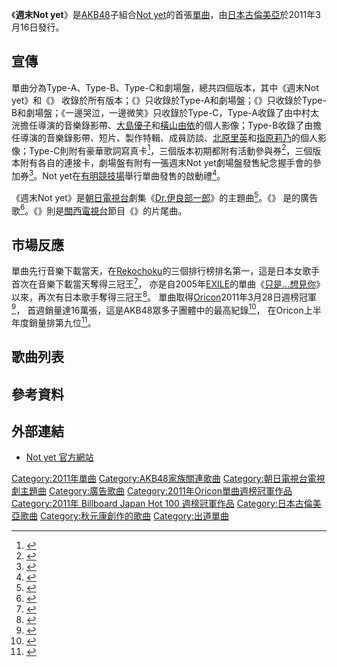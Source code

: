 {{Infobox Single
| Name           = 週末Not yet
| Cover=週末Not yet.jpg
| Artist         = [[Not_yet|Not yet]]
| Album          =
| A-side         =
| B-side         = 《飄飄}》（{{lang|ja|ひらひら}}）<br/>《需要誠實》（{{lang|ja|素直になりたい}}）<br/>《雖然很好笑》（{{lang|ja|笑うがいい}}）<br/>《一邊哭泣，一邊微笑》（{{lang|ja|泣きながら微笑んで}}）
| Released       = 2011年3月16日
| Format         = [[單曲|單曲]]
| Recorded       = 2011年
| Genre          = [[J-POP|J-POP]]
| Length         = 26:36（Type-A）<br/>25:32（Type-B）<br/>28:56（Type-C）<br/>34:22（劇場盤）
| Label          = [[日本古倫美亞|日本古倫美亞]]
| Writer         = [[秋元康|秋元康]]（作詞）<br/>安部純（作曲 #1）<br/>五戶力（作曲 #2）<br/>若田部誠（作曲 Type-A #3）<br/>{{Link-ja|重永亮介|重永亮介}}（作曲 Type-B #3）<br/>{{link-ja|井上義正|井上ヨシマサ}}（作曲 Type-C #3）
| Producer       = 秋元康
| Certification  =
| Chart position =
* [[Oricon公信榜|Oricon]]週榜第一位（2011年3月28日）
* [[Japan_Hot_100|Japan Hot 100]]週榜第一位（2011年3月28日）
* Oricon月榜第三位（2011年3月）
* Oricon上半年度排行榜第九位（2011年上半年度）
| Last single    = -
| This single    =  《'''週末Not yet'''》<br/>（2011年）
| Next single    =  《[[破浪刨冰|破浪刨冰]]》<br/>（2011年）
| Misc           =
}}

《'''週末Not yet'''》是[[AKB48|AKB48]]子組合[[Not_yet|Not yet]]的首張[[單曲|單曲]]，由[[日本古倫美亞|日本古倫美亞]]於2011年3月16日發行。

==宣傳==
單曲分為Type-A、Type-B、Type-C和劇場盤，總共四個版本，其中《週末Not yet》和《{{lang|ja|ひらひら}}》 收錄於所有版本；《{{lang|ja|素直になりたい}}》只收錄於Type-A和劇場盤；《{{lang|ja|笑うがいい}}》只收錄於Type-B和劇場盤；《一邊哭泣，一邊微笑》只收錄於Type-C，Type-A收錄了由中村太洸擔任導演的音樂錄影帶、[[大島優子|大島優子]]和[[橫山由依|橫山由依]]的個人影像；Type-B收錄了由{{Link-ja|入江悠|入江悠}}擔任導演的音樂錄影帶、短片、製作特輯、成員訪談、[[北原里英|北原里英]]和[[指原莉乃|指原莉乃]]的個人影像；Type-C則附有豪華歌詞寫真卡<ref>{{ja icon}}{{cite web |url=http://columbia.jp/notyet/release.html |title=Not yet　2011年3月16日発売 週末Not yet |publisher=[[Not_yet|Not yet]] |date=2011-03-16 |accessdate=2011-07-01 |archive-date=2011-07-13 |archive-url=https://web.archive.org/web/20110713090429/http://columbia.jp/notyet/release.html |dead-url=no }}</ref>，三個版本初期都附有活動參與券<ref>{{ja icon}}{{cite web |url=http://columbia.jp/notyet/event.html#110402 |title=Not yet 2ndシングル「波乗りかき氷」発売記念Type別イベント開催決定!! |publisher=[[Not_yet|Not yet]] |date=2011-04-02 |accessdate=2011-07-01 |archive-date=2011-07-13 |archive-url=https://web.archive.org/web/20110713081547/http://columbia.jp/notyet/event.html#110402 |dead-url=no }}</ref>，三個版本附有各自的連接卡，劇場盤有附有一張週末Not yet劇場盤發售紀念握手會的參加券<ref>{{ja icon}}{{cite web |url=http://columbia.jp/notyet/info.html#gekijo |title=CD初回プレス封入特典 |publisher=[[Not_yet|Not yet]] |date=2011-03-16 |accessdate=2011-07-01 |archive-date=2020-10-21 |archive-url=https://web.archive.org/web/20201021163749/https://columbia.jp/notyet/info.html#gekijo |dead-url=no }}</ref>。Not yet在[[有明競技場|有明競技場]]舉行單曲發售的啟動禮<ref>{{ja icon}}{{cite web |url=http://www.oricon.co.jp/news/music/87667/full/ |title=AKB48発Not yet「紅白出場、レコ大新人賞狙う」 |publisher=[[Oricon|Oricon]] |date=2011-05-14 |accessdate=2012-04-08 |archive-date=2011-08-21 |archive-url=https://web.archive.org/web/20110821021047/http://www.oricon.co.jp/news/music/87667/full |dead-url=no }}</ref>。

《週末Not yet》是[[朝日電視台|朝日電視台]]劇集《[[Dr.伊良部一郎|Dr.伊良部一郎]]》的主題曲<ref>{{ja icon}}{{cite web |url=http://www.cdjournal.com/main/news/not-yet/36794 |title=Not yet、デビュー曲がレコチョク1位！ |publisher=CD Journal |date=2011-02-17 |accessdate=2011-07-01 |archive-date=2017-10-02 |archive-url=https://web.archive.org/web/20171002071231/http://www.cdjournal.com/main/news/not-yet/36794 |dead-url=no }}</ref>。《{{lang|ja|ひらひら}}》 是{{Link-ja|東日本電信電話|東日本電信電話|NTT東日本電報}}的廣告歌<ref>{{ja icon}}{{cite web |url=http://listen.jp/store/musicnews_32305_all.htm |title=AKB48発ユニットNot yet「ひらひら」がCMソングに決定、着うた(R)先行配信も |publisher=Listen Japan |date=2011-03-06 |accessdate=2012-04-08 |deadurl=yes |archiveurl=https://web.archive.org/web/20110403054845/http://listen.jp/store/musicnews_32305_all.htm |archivedate=2011-04-03 }}</ref>。《{{lang|ja|素直になりたい}}》則是[[關西電視台|關西電視台]]節目《{{Link-ja|秋刀魚的MAMMA|さんまのまんま}}》的片尾曲。

==市場反應==
單曲先行音樂下載當天，在[[Rekochoku|Rekochoku]]的三個排行榜排名第一，這是日本女歌手首次在音樂下載當天奪得三冠王<ref>{{ja icon}}{{cite web |url=http://www.cdjournal.com/main/news/not-yet/37237 |title=Not yet、デビュー曲・着うたフル（R）がデイリーランキングで1位獲得！ |publisher=CD Journal |date=2011-03-11 |accessdate=2012-04-08 |archive-date=2016-03-04 |archive-url=https://web.archive.org/web/20160304204801/http://www.cdjournal.com/main/news/not-yet/37237 |dead-url=no }}</ref>，
亦是自2005年[[EXILE|EXILE]]的單曲《[[只是…想見你|只是…想見你]]》以來，再次有日本歌手奪得三冠王<ref>{{ja icon}}{{cite web |url=http://www.hotexpress.co.jp/news/110310_notyet/ |title=AKB48発最強ユニット Not yetが史上初の3冠達成！ |publisher=hotexpress |date=2011-03-10 |accessdate=2012-04-08 |archive-url=https://web.archive.org/web/20110408084324/http://www.hotexpress.co.jp/news/110310_notyet/ |archive-date=2011-04-08 |dead-url=yes }}</ref>。
單曲取得[[Oricon公信榜|Oricon]]2011年3月28日週榜冠軍<ref>{{ja icon}}{{cite web|url=http://www.oricon.co.jp/search/result.php?kbn=js&types=rnk&year=2011&month=3&week=4&submit4.x=23&submit4.y=9 |title=2011年03月第4週の邦楽シングルランキング情報 |publisher=[[Oricon|Oricon]] |date=2011-03-28 |accessdate=2011-07-01}}</ref>，
首週銷量達16萬張，這是AKB48眾多子團體中的最高紀錄<ref>{{ja icon}}{{cite web |url=http://www.oricon.co.jp/news/rankmusic/85860/full/ |title=Not yet、デビュー作が首位　AKB48派生ユニット最高の初週16万枚 |publisher=[[Oricon|Oricon]] |date=2011-03-22 |accessdate=2011-07-01 |archive-date=2012-10-23 |archive-url=https://web.archive.org/web/20121023161354/http://www.oricon.co.jp/news/rankmusic/85860/full/ |dead-url=no }}</ref>，
在Oricon上半年度銷量排第九位<ref>{{ja icon}}{{cite web |url=http://www.oricon.co.jp/news/music/89116/full/ |title=板野友美、上半期シングル女性ソロ1位に笑顔「前向きに頑張る」 |publisher=[[Oricon|Oricon]] |date=2011-06-22 |accessdate=2012-04-08 |archive-date=2013-11-05 |archive-url=https://web.archive.org/web/20131105175125/http://www.oricon.co.jp/news/music/89116/full/ |dead-url=no }}</ref>。

==歌曲列表==
{{tracklist
| headline        =Type-A
| extra_column    = 編曲
| total_length    =26:36
| title1          = 週末Not yet
| writer1         = [[秋元康|秋元康]]和安部純
| extra1          ={{Link-ja|鈴木大輔 (作曲家)|鈴木大輔 (ミュージシャン)|鈴木大輔}}和齋藤悠彌
| length1         = 4:51
| title2          = {{lang|ja|ひらひら}}
| writer2         =秋元康和五戶力
| extra2          = 野中雄一
| length2         =4:02
| title3          = {{lang|ja|素直になりたい}}
| writer3         = 秋元康和若田部誠
| extra3          = 若田部誠
| length3         = 4:25
| title4          = 週末Not yet（純音樂）
| writer4         = 秋元康和安部純
| extra4          = 鈴木大輔和齋藤悠彌
| length4         =  4:51
| title5          = {{lang|ja|ひらひら}}（純音樂）
| writer5         = 秋元康和五戶力
| extra5          = 野中雄一
| length5         = 4:02
| title6         ={{lang|ja|素直になりたい}}（純音樂）
| writer6         = 秋元康和若田部誠
| extra6          = 若田部誠
| length6         = 4:25
}}

{{tracklist
| headline        =Type-B
| extra_column    = 編曲
| total_length    = 25:32
| title1          = 週末Not yet
| writer1         = 秋元康和安部純
| extra1          =鈴木大輔和齋藤悠彌
| length1         = 4:51
| title2          = {{lang|ja|ひらひら}}
| writer2         =秋元康和五戶力
| extra2          = 野中雄一
| length2         =4:02
| title3          =  {{lang|ja|笑うがいい}}
| writer3         = 秋元康和{{Link-ja|重永亮介|重永亮介}}
| extra3          = {{lang|ja|ジョーダン1}}
| length3         = 3:53
| title4          = 週末Not yet（純音樂）
| writer4         = 秋元康和安部純
| extra4          = 鈴木大輔和齋藤悠彌
| length4         =  4:51
| title5          = {{lang|ja|ひらひら}}（純音樂）
| writer5         = 秋元康和五戶力
| extra5          = 野中雄一
| length5         = 4:02
| title6         =  {{lang|ja|笑うがいい}}（純音樂）
| writer6         = 秋元康和重永亮介
| extra6          = {{lang|ja|ジョーダン1}}
| length6         = 3:53
}}

{{tracklist
| headline        =Type-C
| extra_column    = 編曲
| total_length    = 28:56
| title1          = 週末Not yet
| writer1         = 秋元康和安部純
| extra1          =鈴木大輔和齋藤悠彌
| length1         = 4:51
| title2          ={{lang|ja|ひらひら}}
| writer2         =秋元康和五戶力
| extra2          = 野中雄一
| length2         =4:02
| title3          = 一邊哭泣，一邊微笑
| writer3         = 秋元康和{{link-ja|井上義正|井上ヨシマサ}}
| extra3          = {{lang|ja|井上義正}}
| length3         = 5:35
| title4          = 週末Not yet（純音樂）
| writer4         = 秋元康和安部純
| extra4          = 鈴木大輔和齋藤悠彌
| length4         =  4:51
| title5          = {{lang|ja|ひらひら}}（純音樂）
| writer5         = 秋元康和五戶力
| extra5          = 野中雄一
| length5         = 4:02
| title6          = 一邊哭泣，一邊微笑（純音樂）
| writer6         = 秋元康和{{lang|ja|井上義正}}
| extra6          = {{lang|ja|井上義正}}
| length6         = 5:35
}}

{{tracklist
| headline        =劇場盤
| extra_column    = 編曲
| total_length    = 34:22
| title1          = 週末Not yet
| writer1         = 秋元康和安部純
| extra1          =鈴木大輔和齋藤悠彌
| length1         = 4:51
| title2          ={{lang|ja|ひらひら}}
| writer2         =秋元康和五戶力
| extra2          = 野中雄一
| length2         =4:02
| title3          = {{lang|ja|素直になりたい}}
| writer3         = 秋元康和若田部誠
| extra3          = 若田部誠
| length3         = 4:25
| title4         = {{lang|ja|笑うがいい}}
| writer4         = 秋元康和重永亮介
| extra4          = {{lang|ja|ジョーダン1}}
| length4         = 3:53
| title5          = 週末Not yet（純音樂）
| writer5         = 秋元康和安部純
| extra5          = 鈴木大輔和齋藤悠彌
| length5         =  4:51
| title6          = {{lang|ja|ひらひら}}（純音樂）
| writer6         = 秋元康和五戶力
| extra6          = 野中雄一
| length6         = 4:02
| title7          = {{lang|ja|素直になりたい}}（純音樂）
| writer7         = 秋元康和若田部誠
| extra7          = 若田部誠
| length7         = 4:25
| title8         = {{lang|ja|笑うがいい}}（純音樂）
| writer8         = 秋元康和重永亮介
| extra8          = {{lang|ja|ジョーダン1}}
| length8         = 3:53
}}

==參考資料==
{{reflist}}

==外部連結==
* [http://columbia.jp/notyet/ Not yet 官方網站]{{Wayback|url=http://columbia.jp/notyet/ |date=20110314171420 }}

{{AKB48歌曲}}
{{not yet (团体)}}
{{Oricon單曲週榜冠軍 (2011年)|2011年3月28日}}
{{Billboard JAPAN Hot 100 週榜冠軍 (2011年)|2011年3月28日}}

{{DEFAULTSORT:Shūmatsu Not yet}}
[[Category:2011年單曲|Category:2011年單曲]]
[[Category:AKB48家族關連歌曲|Category:AKB48家族關連歌曲]]
[[Category:朝日電視台電視劇主題曲|Category:朝日電視台電視劇主題曲]]
[[Category:廣告歌曲|Category:廣告歌曲]]
[[Category:2011年Oricon單曲週榜冠軍作品|Category:2011年Oricon單曲週榜冠軍作品]]
[[Category:2011年_Billboard_Japan_Hot_100_週榜冠軍作品|Category:2011年 Billboard Japan Hot 100 週榜冠軍作品]]
[[Category:日本古倫美亞歌曲|Category:日本古倫美亞歌曲]]
[[Category:秋元康創作的歌曲|Category:秋元康創作的歌曲]]
[[Category:出道單曲|Category:出道單曲]]